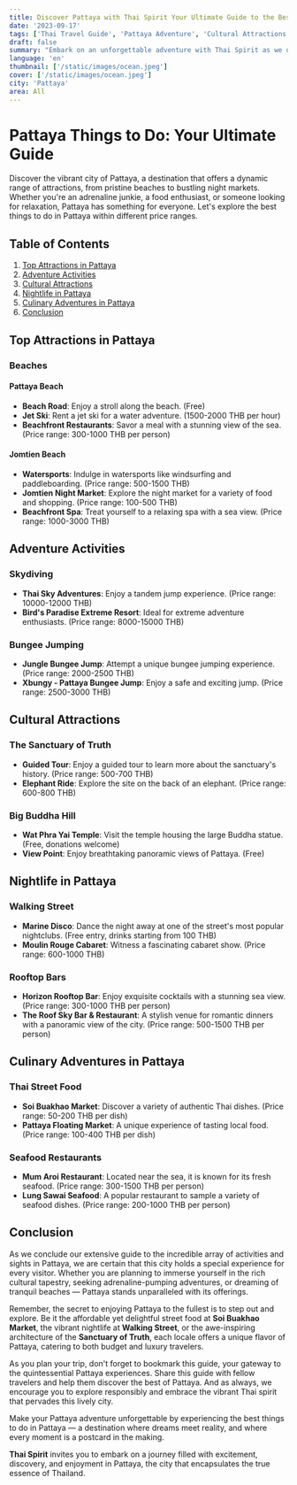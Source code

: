 ```yaml
---
title: Discover Pattaya with Thai Spirit Your Ultimate Guide to the Best Things to Do in Pattaya
date: '2023-09-17'
tags: ['Thai Travel Guide', 'Pattaya Adventure', 'Cultural Attractions', 'Pattaya Nightlife', 'Beach Destinations', 'Family Friendly']
draft: false
summary: "Embark on an unforgettable adventure with Thai Spirit as we unravel the best things to do in Pattaya, a destination revered for its vibrant cultural attractions, golden beaches, and pulsating nightlife. Whether you are a solo traveler looking for adventure, a couple seeking romantic spots, or a family wanting to create precious memories, our guide presents an array of experiences to suit every budget and preference. Navigate through our well-curated list of top attractions, adventure activities, cultural sites, and culinary delights that Pattaya has to offer. Gear up to explore Pattaya's hidden gems and popular spots, and make your trip a masterpiece woven with experiences that resonate with the vibrant spirit of Thailand."
language: 'en'
thumbnail: ['/static/images/ocean.jpeg']
cover: ['/static/images/ocean.jpeg']
city: 'Pattaya'
area: All
---
```


# Pattaya Things to Do: Your Ultimate Guide

Discover the vibrant city of Pattaya, a destination that offers a dynamic range of attractions, from pristine beaches to bustling night markets. Whether you're an adrenaline junkie, a food enthusiast, or someone looking for relaxation, Pattaya has something for everyone. Let's explore the best things to do in Pattaya within different price ranges.

## Table of Contents

1. [Top Attractions in Pattaya](#top-attractions-in-pattaya)
2. [Adventure Activities](#adventure-activities)
3. [Cultural Attractions](#cultural-attractions)
4. [Nightlife in Pattaya](#nightlife-in-pattaya)
5. [Culinary Adventures in Pattaya](#culinary-adventures-in-pattaya)
6. [Conclusion](#conclusion)

## Top Attractions in Pattaya
<a name="top-attractions-in-pattaya"></a>

### Beaches
<a name="beaches"></a>

#### Pattaya Beach
- **Beach Road**: Enjoy a stroll along the beach. (Free)
- **Jet Ski**: Rent a jet ski for a water adventure. (1500-2000 THB per hour)
- **Beachfront Restaurants**: Savor a meal with a stunning view of the sea. (Price range: 300-1000 THB per person)

#### Jomtien Beach
- **Watersports**: Indulge in watersports like windsurfing and paddleboarding. (Price range: 500-1500 THB)
- **Jomtien Night Market**: Explore the night market for a variety of food and shopping. (Price range: 100-500 THB)
- **Beachfront Spa**: Treat yourself to a relaxing spa with a sea view. (Price range: 1000-3000 THB)

## Adventure Activities
<a name="adventure-activities"></a>

### Skydiving
- **Thai Sky Adventures**: Enjoy a tandem jump experience. (Price range: 10000-12000 THB)
- **Bird's Paradise Extreme Resort**: Ideal for extreme adventure enthusiasts. (Price range: 8000-15000 THB)

### Bungee Jumping
- **Jungle Bungee Jump**: Attempt a unique bungee jumping experience. (Price range: 2000-2500 THB)
- **Xbungy - Pattaya Bungee Jump**: Enjoy a safe and exciting jump. (Price range: 2500-3000 THB)

## Cultural Attractions
<a name="cultural-attractions"></a>

### The Sanctuary of Truth
- **Guided Tour**: Enjoy a guided tour to learn more about the sanctuary's history. (Price range: 500-700 THB)
- **Elephant Ride**: Explore the site on the back of an elephant. (Price range: 600-800 THB)

### Big Buddha Hill
- **Wat Phra Yai Temple**: Visit the temple housing the large Buddha statue. (Free, donations welcome)
- **View Point**: Enjoy breathtaking panoramic views of Pattaya. (Free)

## Nightlife in Pattaya
<a name="nightlife-in-pattaya"></a>

### Walking Street
- **Marine Disco**: Dance the night away at one of the street's most popular nightclubs. (Free entry, drinks starting from 100 THB)
- **Moulin Rouge Cabaret**: Witness a fascinating cabaret show. (Price range: 600-1000 THB)

### Rooftop Bars
- **Horizon Rooftop Bar**: Enjoy exquisite cocktails with a stunning sea view. (Price range: 300-1000 THB per person)
- **The Roof Sky Bar & Restaurant**: A stylish venue for romantic dinners with a panoramic view of the city. (Price range: 500-1500 THB per person)

## Culinary Adventures in Pattaya
<a name="culinary-adventures-in-pattaya"></a>

### Thai Street Food
- **Soi Buakhao Market**: Discover a variety of authentic Thai dishes. (Price range: 50-200 THB per dish)
- **Pattaya Floating Market**: A unique experience of tasting local food. (Price range: 100-400 THB per dish)

### Seafood Restaurants
- **Mum Aroi Restaurant**: Located near the sea, it is known for its fresh seafood. (Price range: 300-1500 THB per person)
- **Lung Sawai Seafood**: A popular restaurant to sample a variety of seafood dishes. (Price range: 200-1000 THB per person)

## Conclusion
<a name="conclusion"></a>

As we conclude our extensive guide to the incredible array of activities and sights in Pattaya, we are certain that this city holds a special experience for every visitor. Whether you are planning to immerse yourself in the rich cultural tapestry, seeking adrenaline-pumping adventures, or dreaming of tranquil beaches — Pattaya stands unparalleled with its offerings.

Remember, the secret to enjoying Pattaya to the fullest is to step out and explore. Be it the affordable yet delightful street food at **Soi Buakhao Market**, the vibrant nightlife at **Walking Street**, or the awe-inspiring architecture of the **Sanctuary of Truth**, each locale offers a unique flavor of Pattaya, catering to both budget and luxury travelers.

As you plan your trip, don't forget to bookmark this guide, your gateway to the quintessential Pattaya experiences. Share this guide with fellow travelers and help them discover the best of Pattaya. And as always, we encourage you to explore responsibly and embrace the vibrant Thai spirit that pervades this lively city.

Make your Pattaya adventure unforgettable by experiencing the best things to do in Pattaya — a destination where dreams meet reality, and where every moment is a postcard in the making. 

**Thai Spirit** invites you to embark on a journey filled with excitement, discovery, and enjoyment in Pattaya, the city that encapsulates the true essence of Thailand.

